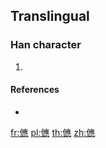 ==Translingual==

===Han character===
{{Han char|rn=9|rad=人|as=17|sn=19|four=|canj=OIOP|ids=⿸广⿱⿰亻隹心}}

# {{defn|Han|sort=人17}}

====References====
* {{Han ref|kx=0121.291|dkj=|dj=|hdz=|uh=34A3|ud=13475|bh=|bd=}}

[[fr:㒣]]
[[pl:㒣]]
[[th:㒣]]
[[zh:㒣]]